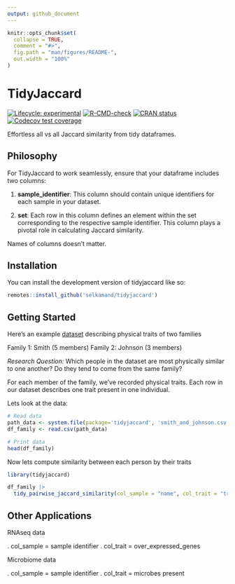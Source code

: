 ```yaml
---
output: github_document
---
```


<!-- README.md is generated from README.Rmd. Please edit that file -->

```r
knitr::opts_chunk$set(
  collapse = TRUE,
  comment = "#>",
  fig.path = "man/figures/README-",
  out.width = "100%"
)
```

# TidyJaccard

<!-- badges: start -->
[![Lifecycle: experimental](https://img.shields.io/badge/lifecycle-experimental-orange.svg)](https://lifecycle.r-lib.org/articles/stages.html#experimental)
[![R-CMD-check](https://github.com/selkamand/tidyjaccard/actions/workflows/R-CMD-check.yaml/badge.svg)](https://github.com/selkamand/tidyjaccard/actions/workflows/R-CMD-check.yaml)
[![CRAN status](https://www.r-pkg.org/badges/version/tidyjaccard)](https://CRAN.R-project.org/package=tidyjaccard)
[![Codecov test coverage](https://codecov.io/gh/selkamand/tidyjaccard/branch/master/graph/badge.svg)](https://app.codecov.io/gh/selkamand/tidyjaccard?branch=master)
<!-- badges: end -->

Effortless all vs all Jaccard similarity from tidy dataframes.

## Philosophy

For TidyJaccard to work seamlessly, ensure that your dataframe includes two columns:

1. **sample_identifier**: This column should contain unique identifiers for each sample in your dataset.

2. **set**: Each row in this column defines an element within the set corresponding to the respective sample identifier. This column plays a pivotal role in calculating Jaccard similarity.

Names of columns doesn't matter. 



## Installation

You can install the development version of tidyjaccard like so:

``` r
remotes::install_github('selkamand/tidyjaccard')
```


## Getting Started


Here's an example [dataset](https://github.com/selkamand/tidyjaccard/blob/master/inst/smith_and_johnson.csv) describing physical traits of two families

Family 1: Smith (5 members)
Family 2: Johnson (3 members)

*Research Question:* Which people in the dataset are most physically similar to one another? Do they tend to come from the same family?

For each member of the family, we've recorded physical traits. Each row in our dataset describes one trait present in one individual.

Lets look at the data:

```r
# Read data
path_data <- system.file(package='tidyjaccard', 'smith_and_johnson.csv')
df_family <- read.csv(path_data)

# Print data
head(df_family)
```

Now lets compute similarity between each person by their traits

```R
library(tidyjaccard)

df_family |>
  tidy_pairwise_jaccard_similarity(col_sample = "name", col_trait = "trait")
```

## Other Applications

RNAseq data

. col_sample = sample identifier
. col_trait = over_expressed_genes


Microbiome data

. col_sample = sample identifier
. col_trait = microbes present

